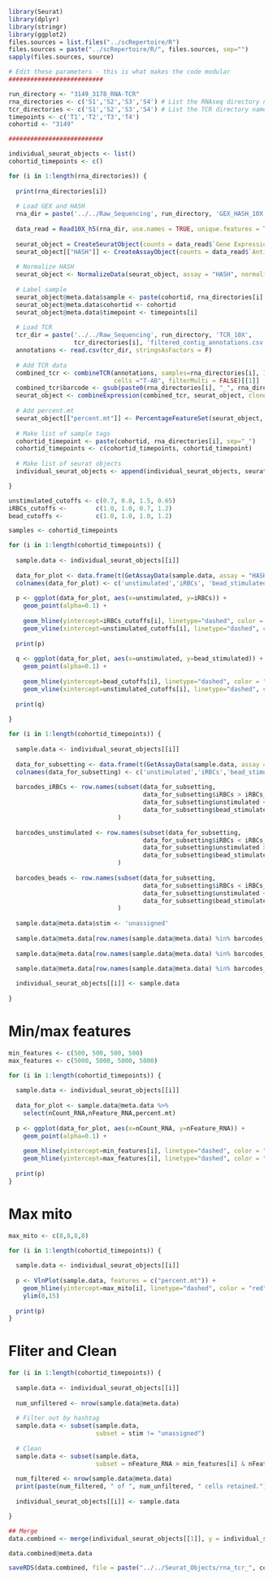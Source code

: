 ```r
library(Seurat)
library(dplyr)
library(stringr)
library(ggplot2)
files.sources = list.files("../scRepertoire/R")
files.sources = paste("../scRepertoire/R/", files.sources, sep="")
sapply(files.sources, source)
```

```r
# Edit these parameters - this is what makes the code modular
##########################

run_directory <- "3149_3178_RNA-TCR"
rna_directories <- c('S1','S2','S3','S4') # List the RNAseq directory names you want to analyze
tcr_directories <- c('S1','S2','S3','S4') # List the TCR directory names you want to analyze in order that corresponds to 'cite_directories'
timepoints <- c('T1','T2','T3','T4')
cohortid <- "3149"

##########################
```

```r
individual_seurat_objects <- list()
cohortid_timepoints <- c()

for (i in 1:length(rna_directories)) {
  
  print(rna_directories[i])
  
  # Load GEX and HASH
  rna_dir = paste('../../Raw_Sequencing', run_directory, 'GEX_HASH_10X', rna_directories[i], "filtered_feature_bc_matrix.h5", sep='/')
  
  data_read = Read10X_h5(rna_dir, use.names = TRUE, unique.features = TRUE) # Read data into Seurat
  
  seurat_object = CreateSeuratObject(counts = data_read$`Gene Expression`)
  seurat_object[["HASH"]] <- CreateAssayObject(counts = data_read$`Antibody Capture`)
  
  # Normalize HASH
  seurat_object <- NormalizeData(seurat_object, assay = "HASH", normalization.method = "CLR")
  
  # Label sample
  seurat_object@meta.data$sample <- paste(cohortid, rna_directories[i], sep="_")
  seurat_object@meta.data$cohortid <- cohortid
  seurat_object@meta.data$timepoint <- timepoints[i]
  
  # Load TCR
  tcr_dir = paste('../../Raw_Sequencing', run_directory, 'TCR_10X', 
                  tcr_directories[i], 'filtered_contig_annotations.csv', sep='/')
  annotations <- read.csv(tcr_dir, stringsAsFactors = F)
  
  # Add TCR data
  combined_tcr <- combineTCR(annotations, samples=rna_directories[i], ID=rna_directories[i], 
                             cells ="T-AB", filterMulti = FALSE)[[1]]
  combined_tcr$barcode <- gsub(paste0(rna_directories[i], "_", rna_directories[i], "_"), "", combined_tcr$barcode)
  seurat_object <- combineExpression(combined_tcr, seurat_object, cloneCall="aa")
  
  # Add percent.mt
  seurat_object[["percent.mt"]] <- PercentageFeatureSet(seurat_object, pattern = "^MT-")
  
  # Make list of sample tags
  cohortid_timepoint <- paste(cohortid, rna_directories[i], sep="_")
  cohortid_timepoints <- c(cohortid_timepoints, cohortid_timepoint)
  
  # Make list of seurat objects
  individual_seurat_objects <- append(individual_seurat_objects, seurat_object)

}

```



```r
unstimulated_cutoffs <- c(0.7, 0.8, 1.5, 0.65)
iRBCs_cutoffs <-        c(1.0, 1.0, 0.7, 1.2)
bead_cutoffs <-         c(1.0, 1.0, 1.0, 1.2)

samples <- cohortid_timepoints

for (i in 1:length(cohortid_timepoints)) {
  
  sample.data <- individual_seurat_objects[[i]]
  
  data_for_plot <- data.frame(t(GetAssayData(sample.data, assay = "HASH")))
  colnames(data_for_plot) <- c('unstimulated','iRBCs', 'bead_stimulated')
  
  p <- ggplot(data_for_plot, aes(x=unstimulated, y=iRBCs)) + 
    geom_point(alpha=0.1) +
    
    geom_hline(yintercept=iRBCs_cutoffs[i], linetype="dashed", color = "red") + 
    geom_vline(xintercept=unstimulated_cutoffs[i], linetype="dashed", color = "red")
  
  print(p)
  
  q <- ggplot(data_for_plot, aes(x=unstimulated, y=bead_stimulated)) + 
    geom_point(alpha=0.1) +
    
    geom_hline(yintercept=bead_cutoffs[i], linetype="dashed", color = "red") + 
    geom_vline(xintercept=unstimulated_cutoffs[i], linetype="dashed", color = "red")
  
  print(q)
  
}
```


```r
for (i in 1:length(cohortid_timepoints)) {
  
  sample.data <- individual_seurat_objects[[i]]
  
  data_for_subsetting <- data.frame(t(GetAssayData(sample.data, assay = "HASH")))
  colnames(data_for_subsetting) <- c('unstimulated','iRBCs','bead_stimulated')
  
  barcodes_iRBCs <- row.names(subset(data_for_subsetting, 
                                     data_for_subsetting$iRBCs > iRBCs_cutoffs[i] & 
                                     data_for_subsetting$unstimulated < unstimulated_cutoffs[i] &
                                     data_for_subsetting$bead_stimulated < bead_cutoffs[i])
                              )
  
  barcodes_unstimulated <- row.names(subset(data_for_subsetting, 
                                     data_for_subsetting$iRBCs < iRBCs_cutoffs[i] & 
                                     data_for_subsetting$unstimulated > unstimulated_cutoffs[i] &
                                     data_for_subsetting$bead_stimulated < bead_cutoffs[i])
                              )
  
  barcodes_beads <- row.names(subset(data_for_subsetting, 
                                     data_for_subsetting$iRBCs < iRBCs_cutoffs[i] & 
                                     data_for_subsetting$unstimulated < unstimulated_cutoffs[i] &
                                     data_for_subsetting$bead_stimulated > bead_cutoffs[i])
                              )
  
  sample.data@meta.data$stim <- 'unassigned'
  
  sample.data@meta.data[row.names(sample.data@meta.data) %in% barcodes_iRBCs,]$stim <- "iRBCs"
  
  sample.data@meta.data[row.names(sample.data@meta.data) %in% barcodes_unstimulated,]$stim <- "unstimulated"
  
  sample.data@meta.data[row.names(sample.data@meta.data) %in% barcodes_beads,]$stim <- "bead_stimulated"

  individual_seurat_objects[[i]] <- sample.data
  
}
```

# Min/max features
```r
min_features <- c(500, 500, 500, 500)
max_features <- c(5000, 5000, 5000, 5000)

for (i in 1:length(cohortid_timepoints)) {
  
  sample.data <- individual_seurat_objects[[i]]
  
  data_for_plot <- sample.data@meta.data %>%
    select(nCount_RNA,nFeature_RNA,percent.mt)
  
  p <- ggplot(data_for_plot, aes(x=nCount_RNA, y=nFeature_RNA)) + 
    geom_point(alpha=0.1) +
    
    geom_hline(yintercept=min_features[i], linetype="dashed", color = "red") + 
    geom_hline(yintercept=max_features[i], linetype="dashed", color = "red")
  
  print(p)
}
```

# Max mito
```r
max_mito <- c(8,8,8,8)

for (i in 1:length(cohortid_timepoints)) {
  
  sample.data <- individual_seurat_objects[[i]]
  
  p <- VlnPlot(sample.data, features = c("percent.mt")) +
    geom_hline(yintercept=max_mito[i], linetype="dashed", color = "red") +
    ylim(0,15)
  
  print(p)
}
```

# Fliter and Clean
```r
for (i in 1:length(cohortid_timepoints)) {
  
  sample.data <- individual_seurat_objects[[i]]
  
  num_unfiltered <- nrow(sample.data@meta.data)
  
  # Filter out by hashtag
  sample.data <- subset(sample.data, 
                        subset = stim != "unassigned")
  
  # Clean
  sample.data <- subset(sample.data, 
                        subset = nFeature_RNA > min_features[i] & nFeature_RNA < max_features[i] &  percent.mt < max_mito[i])
  
  num_filtered <- nrow(sample.data@meta.data)
  print(paste(num_filtered, " of ", num_unfiltered, " cells retained."))
  
  individual_seurat_objects[[i]] <- sample.data

}
```


```r
## Merge
data.combined <- merge(individual_seurat_objects[[1]], y = individual_seurat_objects[-1], add.cell.ids = cohortid_timepoints, project = cohortid)

data.combined@meta.data
```


```r
saveRDS(data.combined, file = paste("../../Seurat_Objects/rna_tcr_", cohortid, ".rds", sep=""))
```
